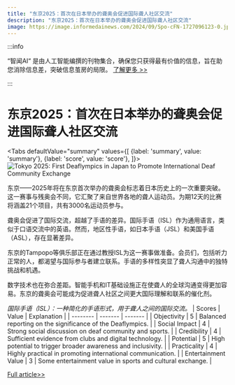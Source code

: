```yaml
---
title: "东京2025：首次在日本举办的聋奥会促进国际聋人社区交流"
description: "东京2025：首次在日本举办的聋奥会促进国际聋人社区交流"
image: https://image.informedainews.com/2024/09/Spo-cFN-1727096123-0.jpg
---
```



:::info

“智闻AI“ 是由人工智能编撰的刊物集合，确保您只获得最有价值的信息，旨在助您消除信息差，突破信息茧房的局限。  [了解更多 >>](/)

:::

# 东京2025：首次在日本举办的聋奥会促进国际聋人社区交流


<Tabs
	defaultValue="summary"
	values={[
	{label: 'summary', value: 'summary'},
	{label: 'score', value: 'score'},
]}>
<TabItem value="summary">
<img
  src="https://image.informedainews.com/2024/09/Spo-cFN-1727096123-0.jpg"
  alt="Tokyo 2025: First Deaflympics in Japan to Promote International Deaf Community Exchange"
/>



东京——2025年将在东京首次举办的聋奥会标志着日本历史上的一次重要突破。这一赛事与残奥会不同，它汇聚了来自世界各地的聋人运动员。为期12天的比赛将涵盖21个项目，共有3000名运动员参与。

聋奥会促进了国际交流，超越了手语的差异。国际手语（ISL）作为通用语言，类似于口语交流中的英语。然而，地区性手语，如日本手语（JSL）和美国手语（ASL），存在显著差异。

东京的Tampopo等俱乐部正在通过教授ISL为这一赛事做准备。会员们，包括听力正常的人，都渴望与国际参与者建立联系。手语的多样性突显了聋人沟通中的独特挑战和机遇。

数字技术也在弥合差距。智能手机和IT基础设施正在使聋人的全球沟通变得更加容易。东京的聋奥会可能成为促进聋人社区之间更大国际理解和联系的催化剂。

*国际手语（ISL）：一种简化的手语形式，用于聋人之间的国际交流。*
</TabItem>
<TabItem value="score">
	| Scores     | Value   | Explanation |
	| -------- | ------- | ------- |
	| Objectivity  | 5    | Balanced reporting on the significance of the Deaflympics.    |
	| Social Impact | 4     | Strong social discussion on deaf community and sports.    |
	| Credibility    | 4    | Sufficient evidence from clubs and digital technology.    |
	| Potential    | 5    | High potential to trigger broader awareness and inclusivity.    |
	| Practicality    | 4    | Highly practical in promoting international communication.    |
	| Entertainment Value    | 3    | Some entertainment value in sports and cultural exchange.    |
</TabItem>
</Tabs>

[Full article>>](https://asia.nikkei.com/Spotlight/Society/Tokyo-2025-Sign-language-users-await-first-Deaflympics-in-Japan)
